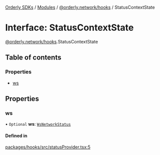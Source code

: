 [Orderly SDKs](./../README) / [Modules](./../modules) / [@orderly.network/hooks](./../modules/orderly_network_hooks) / StatusContextState

# Interface: StatusContextState

[@orderly.network/hooks](./../modules/orderly_network_hooks).StatusContextState

## Table of contents

### Properties

- [ws](./orderly_network_hooks.StatusContextState#ws)

## Properties

### ws

• `Optional` **ws**: [`WsNetworkStatus`](./../enums/orderly_network_hooks.WsNetworkStatus)

#### Defined in

[packages/hooks/src/statusProvider.tsx:5](https://github.com/OrderlyNetwork/js-sdk/blob/3b49bc1a/packages/hooks/src/statusProvider.tsx#L5)
